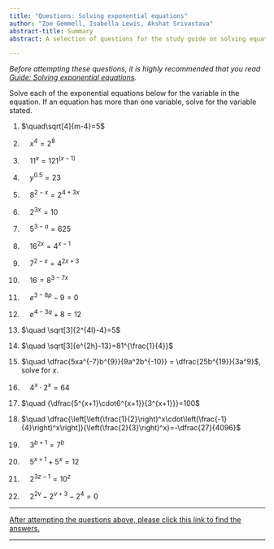 ```yaml
---
title: "Questions: Solving exponential equations"
author: "Zoe Gemmell, Isabella Lewis, Akshat Srivastava"
abstract-title: Summary
abstract: A selection of questions for the study guide on solving equations involving indices.

---
```


*Before attempting these questions, it is highly recommended that you read [Guide: Solving exponential equations](../studyguides/solvingeqsindices.qmd).*

Solve each of the exponential equations below for the variable in the equation. If an equation has more than one variable, solve for the variable stated.

1. $\quad\sqrt[4]{m-4}=5$
 

2. $\quad x^4=2^8$
 

3. $\quad 11^x=121^{(x-1)}$
 

4. $\quad y^{0.5}=23$
 

5. $\quad 8^{2-x}=2^{4+3x}$
 

6. $\quad 2^{3x}=10$
 

7. $\quad 5^{3-a}=625$
 

8. $\quad 16^{2x}=4^{x-1}$
 

9. $\quad 7^{2-x}=4^{2x+3}$
 

10. $\quad 16=8^{3-7x}$
 

11. $\quad e^{3-8p}-9=0$
 

12. $\quad e^{4-3q}+8=12$
 

13. $\quad \sqrt[3]{2^{4l}-4}=5$
 

14. $\quad \sqrt[3]{e^{2h}-13}=81^{\frac{1}{4}}$
 

15. $\quad \dfrac{5xa^{-7}b^{9}}{9a^2b^{-10}} = \dfrac{25b^{19}}{3a^9}$, solve for $x$.
 

16. $\quad 4^x\cdot 2^x=64$
 

17. $\quad {\dfrac{5^{x+1}\cdot6^{x+1}}{3^{x+1}}}=100$
 

18. $\quad \dfrac{\left[\left(\frac{1}{2}\right)^x\cdot\left(\frac{-1}{4}\right)^x\right]}{\left(\frac{2}{3}\right)^x}=-\dfrac{27}{4096}$
 

19. $\quad 3^{b+1}=7^b$
 

20. $\quad 5^{x+1}+5^x=12$
 

21. $\quad 2^{3z-1}=10^z$
 

22. $\quad 2^{2v}-2^{v+3}-2^4=0$


<!-- ## Q4 {-} -->
<!-- Simplify the following expressions:\ -->

<!-- 4.1. $\sqrt{8}$\ -->

<!-- 4.2. $\sqrt{3}\cdot\sqrt{7}$\ -->

<!-- 4.3. $(\frac{\sqrt{24}}{\sqrt{6}})$\ -->

<!-- 4.4. $(\sqrt{5})^2$\ -->

<!-- 4.5. $(\sqrt{2})^4$\ -->

<!-- 4.6. $\sqrt{75}$\ -->

<!-- 4.7. $\sqrt{4^3}\cdot\sqrt[3]{8}$\ -->

<!-- 4.8. $\sqrt{6}\cdot\sqrt{15}$\ -->

<!-- 4.9. $\sqrt{75}-\sqrt{27}$\ -->

<!-- 4.10. $(8+\sqrt{2})\cdot(3-\sqrt{2})$\ -->

<!-- 4.11. $(3\sqrt{7})^2(8\sqrt{3})^2$\ -->

<!-- 4.12. $(3-\sqrt{8})^2$\ -->

<!-- 4.13. $(7+\sqrt{5})\cdot(1+\sqrt{5})$\ -->

<!-- 4.14. $\sqrt{45}+\sqrt{125}$\ -->

<!-- 4.15. $\sqrt{108}$ -->


<!-- ## Q5 {-} -->
<!-- Simplify the following:\ -->

<!-- 5.1. $\frac{8}{\sqrt{3}}$\ -->

<!-- 5.2. $\frac{7+\sqrt{5}}{3+\sqrt{5}}$\ -->

<!-- 5.3. $(\frac{2-\sqrt{3}}{3+\sqrt{3}})$\ -->

<!-- 5.4. $\frac{21}{2+\sqrt{3}}$\ -->

<!-- 5.5. $\frac{1}{4-\sqrt{8}}$\ -->

---

[After attempting the questions above, please click this link to find the answers.](../answers/as-solvingeqsindices.qmd)

---
